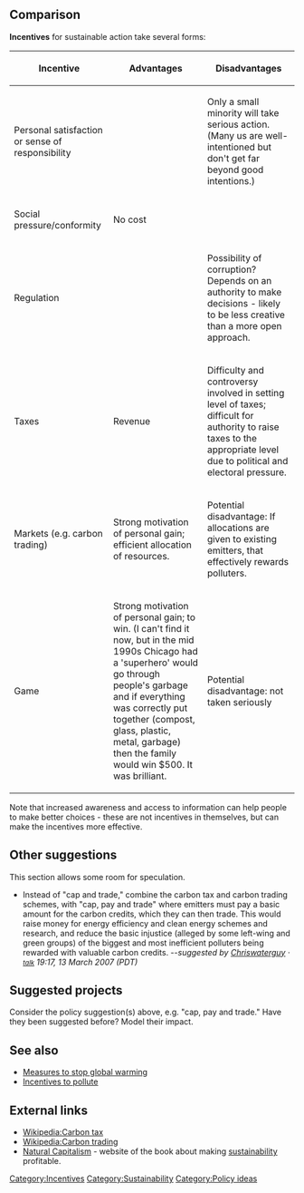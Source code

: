 ==Comparison==
'''Incentives''' for sustainable action take several forms:

{| class=wikitable
!Incentive!!Advantages!!Disadvantages
|-
|Personal satisfaction or sense of responsibility|| ||Only a small minority will take serious action. (Many us are well-intentioned but don't get far beyond good intentions.)
|-
|Social pressure/conformity||No cost||
|-
|Regulation|| ||Possibility of corruption? Depends on an authority to make decisions - likely to be less creative than a more open approach. 
|-
|Taxes||Revenue||Difficulty and controversy involved in setting level of taxes; difficult for authority to raise taxes to the appropriate level due to political and electoral pressure.
|-
|Markets (e.g. carbon trading)||Strong motivation of personal gain; efficient allocation of resources. ||Potential disadvantage: If allocations are given to existing emitters, that effectively rewards polluters.
|-
|Game ||Strong motivation of personal gain; to win. (I can't find it now, but in the mid 1990s Chicago had a 'superhero' would go through people's garbage and if everything was correctly put together (compost, glass, plastic, metal, garbage) then the family would win $500. It was brilliant.||Potential disadvantage: not taken seriously
|}

Note that increased awareness and access to information can help people to make better choices - these are not incentives in themselves, but can make the incentives more effective.

==Other suggestions==
This section allows some room for speculation. 
*Instead of "cap and trade," combine the carbon tax and carbon trading schemes, with "cap, pay and trade" where emitters must pay a basic amount for the carbon credits, which they can then trade. This would raise money for energy efficiency and clean energy schemes and research, and reduce the basic injustice (alleged by some left-wing and green groups) of the biggest and most inefficient polluters being rewarded with valuable carbon credits. --''suggested by [[User:Chriswaterguy|Chriswaterguy]] &middot; <small>[[User talk:Chriswaterguy|talk]]</small> 19:17, 13 March 2007 (PDT)''

<!--sign your suggestion by adding --''suggested by ~~~~'' at the end 
-->
==Suggested projects==
Consider the policy suggestion(s) above, e.g. "cap, pay and trade." Have they been suggested before? Model their impact.{{sp}}

==See also==
* [[Measures to stop global warming]]
* [[Incentives to pollute]]

==External links==
*[[Wikipedia:Carbon tax]]
*[[Wikipedia:Carbon trading]]
*[http://www.natcap.org/ Natural Capitalism] - website of the book about making [[sustainability]] profitable. 

{{stub}}

[[Category:Incentives]]
[[Category:Sustainability]]
[[Category:Policy ideas]]